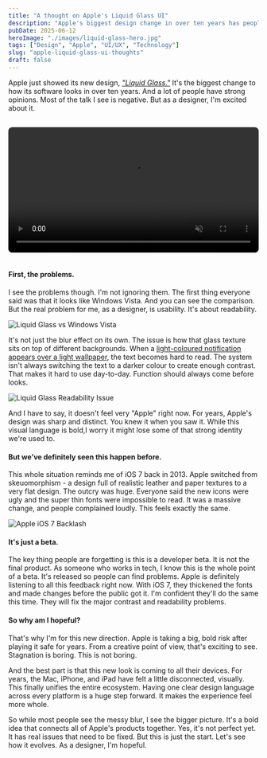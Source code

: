 ```yaml
---
title: "A thought on Apple's Liquid Glass UI"
description: "Apple's biggest design change in over ten years has people talking. While most reactions are negative, here's why I'm excited about the bold new direction."
pubDate: 2025-06-12
heroImage: "./images/liquid-glass-hero.jpg"
tags: ["Design", "Apple", "UI/UX", "Technology"]
slug: "apple-liquid-glass-ui-thoughts"
draft: false
---
```



Apple just showed its new design, _["Liquid Glass."](https://www.youtube.com/watch?v=jGztGfRujSE)_ It's the biggest change to how its software looks in over ten years. And a lot of people have strong opinions. Most of the talk I see is negative. But as a designer, I'm excited about it.

<video
  src={liquidGlassDemo}
  autoplay
  loop
  muted
  playsinline
  style="width: 100%; height: auto; border-radius: 8px; margin: 1rem 0;">
  Your browser does not support the video tag.
</video>

#### First, the problems.

I see the problems though. I'm not ignoring them. The first thing everyone said was that it looks like Windows Vista. And you can see the comparison. But the real problem for me, as a designer, is usability. It's about readability.

![Liquid Glass vs Windows Vista](./images/liquid-glass-vs-windows-vista.jpg)

It's not just the blur effect on its own. The issue is how that glass texture sits on top of different backgrounds. When a [light-coloured notification appears over a light wallpaper](https://x.com/XorDev/status/1932806621161300225), the text becomes hard to read. The system isn't always switching the text to a darker colour to create enough contrast. That makes it hard to use day-to-day. Function should always come before looks.

![Liquid Glass Readability Issue](./images/liquid-glass-readability.jpg)

And I have to say, it doesn't feel very "Apple" right now. For years, Apple's design was sharp and distinct. You knew it when you saw it. While this visual language is bold,I worry it might lose some of that strong identity we're used to.

#### But we've definitely seen this happen before.

This whole situation reminds me of iOS 7 back in 2013. Apple switched from skeuomorphism - a design full of realistic leather and paper textures to a very flat design. The outcry was huge. Everyone said the new icons were ugly and the super thin fonts were impossible to read. It was a massive change, and people complained loudly. This feels exactly the same.

![Apple iOS 7 Backlash](./images/apple-ios7-backlash.jpg)

#### It's just a beta.

The key thing people are forgetting is this is a developer beta. It is not the final product. As someone who works in tech, I know this is the whole point of a beta. It's released so people can find problems. Apple is definitely listening to all this feedback right now. With iOS 7, they thickened the fonts and made changes before the public got it. I'm confident they'll do the same this time. They will fix the major contrast and readability problems.

#### So why am I hopeful?

That's why I'm for this new direction. Apple is taking a big, bold risk after playing it safe for years. From a creative point of view, that's exciting to see. Stagnation is boring. This is not boring.

And the best part is that this new look is coming to all their devices. For years, the Mac, iPhone, and iPad have felt a little disconnected, visually. This finally unifies the entire ecosystem. Having one clear design language across every platform is a huge step forward. It makes the experience feel more whole.

So while most people see the messy blur, I see the bigger picture. It's a bold idea that connects all of Apple's products together. Yes, it's not perfect yet. It has real issues that need to be fixed. But this is just the start. Let's see how it evolves. As a designer, I'm hopeful.
